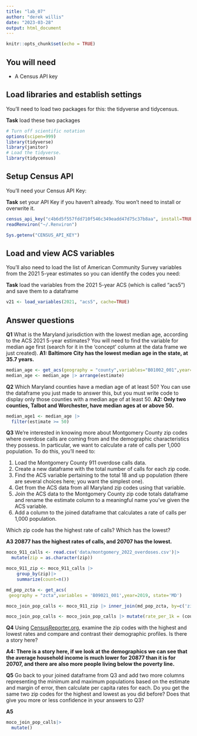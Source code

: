 ```yaml
---
title: "lab_07"
author: "derek willis"
date: "2023-03-28"
output: html_document
---
```


```r
knitr::opts_chunk$set(echo = TRUE)
```

## You will need

-   A Census API key

## Load libraries and establish settings

You'll need to load two packages for this: the tidyverse and tidycensus.

**Task** load these two packages

```r
# Turn off scientific notation
options(scipen=999)
library(tidyverse)
library(janitor)
# Load the tidyverse.
library(tidycensus)
```

## Setup Census API

You'll need your Census API Key:

**Task** set your API Key if you haven't already. You won't need to install or overwrite it.

```r
census_api_key("c4b6d5f557fdd710f546c349eadd47d75c37b8aa", install=TRUE, overwrite=TRUE)
readRenviron("~/.Renviron")

Sys.getenv("CENSUS_API_KEY")
```

## Load and view ACS variables

You'll also need to load the list of American Community Survey variables from the 2021 5-year estimates so you can identify the codes you need:

**Task** load the variables from the 2021 5-year ACS (which is called "acs5") and save them to a dataframe

```r
v21 <- load_variables(2021, "acs5", cache=TRUE)
```

## Answer questions

**Q1** What is the Maryland jurisdiction with the lowest median age, according to the ACS 2021 5-year estimates? You will need to find the variable for median age first (search for it in the 'concept' column at the data frame we just created). **A1: Baltimore City has the lowest median age in the state, at 35.7 years.**

```r
median_age <- get_acs(geography = "county",variables="B01002_001",year=2021,state="MD")
median_age <- median_age |> arrange(estimate)
```

**Q2** Which Maryland counties have a median age of at least 50? You can use the dataframe you just made to answer this, but you must write code to display only those counties with a median age of at least 50. **A2: Only two counties, Talbot and Worchester, have median ages at or above 50.**

```r
median_age1 <- median_age |> 
  filter(estimate >= 50) 
```

**Q3** We're interested in knowing more about Montgomery County zip codes where overdose calls are coming from and the demographic characteristics they possess. In particular, we want to calculate a rate of calls per 1,000 population. To do this, you'll need to:

1.  Load the Montgomery County 911 overdose calls data.
2.  Create a new dataframe with the total number of calls for each zip code.
3.  Find the ACS variable pertaining to the total 18 and up population (there are several choices here; you want the simplest one).
4.  Get from the ACS data from all Maryland zip codes using that variable.
5.  Join the ACS data to the Montgomery County zip code totals dataframe and rename the estimate column to a meaningful name you've given the ACS variable.
6.  Add a column to the joined dataframe that calculates a rate of calls per 1,000 population.

Which zip code has the highest rate of calls? Which has the lowest?

**A3 20877 has the highest rates of calls, and 20707 has the lowest.**

```r
moco_911_calls <- read.csv('data/montgomery_2022_overdoses.csv')|>
  mutate(zip = as.character(zip))

moco_911_zip <- moco_911_calls |>
    group_by(zip)|>
    summarize(count=n())

md_pop_zcta <- get_acs(
 geography = "zcta",variables = 'B09021_001',year=2019, state='MD')

moco_join_pop_calls <- moco_911_zip |> inner_join(md_pop_zcta, by=c('zip' = 'GEOID'))

moco_join_pop_calls <- moco_join_pop_calls |> mutate(rate_per_1k = (count/estimate)*1000) |> arrange(desc(rate_per_1k)) |> arrange(desc(rate_per_1k))

```

**Q4** Using [CensusReporter.org](https://censusreporter.org/), examine the zip codes with the highest and lowest rates and compare and contrast their demographic profiles. Is there a story here?

**A4: There is a story here, if we look at the demographics we can see that the average household income is much lower for 20877 than it is for 20707, and there are also more people living below the poverty line.**

**Q5** Go back to your joined dataframe from Q3 and add two more columns representing the minimum and maximum populations based on the estimate and margin of error, then calculate per capita rates for each. Do you get the same two zip codes for the highest and lowest as you did before? Does that give you more or less confidence in your answers to Q3?

**A5**

```r
moco_join_pop_calls|>
  mutate()
```
